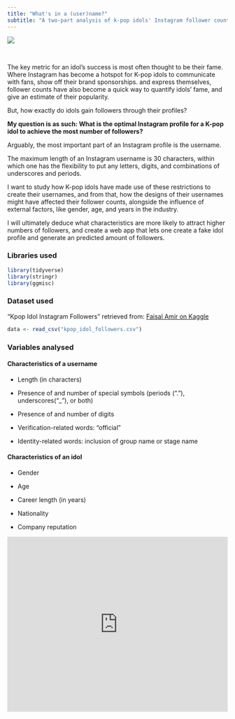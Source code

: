 ```yaml
---
title: "What's in a (user)name?"
subtitle: "A two-part analysis of k-pop idols' Instagram follower counts and a derivative interactive app."
---
```


![](https://i.pinimg.com/originals/95/16/e9/9516e9d99571ea713104de50a36650ae.gif)

\

The key metric for an idol's success is most often thought to be their fame. Where Instagram has become a hotspot for K-pop idols to communicate with fans, show off their brand sponsorships. and express themselves, follower counts have also become a quick way to quantify idols' fame, and give an estimate of their popularity.

But, how exactly do idols gain followers through their profiles?

**My question is as such: What is the optimal Instagram profile for a K-pop idol to achieve the most number of followers?**

Arguably, the most important part of an Instagram profile is the username.

The maximum length of an Instagram username is 30 characters, within which one has the flexibility to put any letters, digits, and combinations of underscores and periods.

I want to study how K-pop idols have made use of these restrictions to create their usernames, and from that, how the designs of their usernames might have affected their follower counts, alongside the influence of external factors, like gender, age, and years in the industry.

I will ultimately deduce what characteristics are more likely to attract higher numbers of followers, and create a web app that lets one create a fake idol profile and generate an predicted amount of followers.

### Libraries used

```r
library(tidyverse)
library(stringr) 
library(ggmisc)

```

### Dataset used

"Kpop Idol Instagram Followers" retrieved from: [Faisal Amir on Kaggle](https://www.kaggle.com/datasets/faisalamir/kpop-idol-followers)

```r
data <- read_csv("kpop_idol_followers.csv")

```

### Variables analysed

#### Characteristics of a username

-   Length (in characters)

-   Presence of and number of special symbols (periods ("."), underscores("\_"), or both)

-   Presence of and number of digits

-   Verification-related words: "official"

-   Identity-related words: inclusion of group name or stage name

#### Characteristics of an idol

-   Gender

-   Age

-   Career length (in years)

-   Nationality

-   Company reputation


```{=html}
<iframe height="400" width="100%" frameborder="no" src="https://licnim.shinyapps.io/ig_generator/" </iframe>
```
